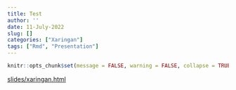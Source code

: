 ```yaml
---
title: Test
author: ''
date: 11-July-2022
slug: []
categories: ["Xaringan"]
tags: ["Rmd", "Presentation"]
---
```



```r
knitr::opts_chunk$set(message = FALSE, warning = FALSE, collapse = TRUE)
```



[slides/xaringan.html](../../../20220710_Introduction/Presentation.html)
